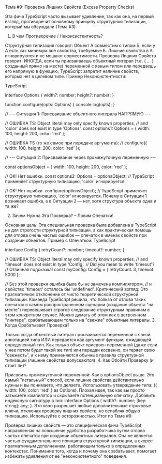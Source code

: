 Тема #9: Проверка Лишних Свойств (Excess Property Checks)

Эта фича TypeScript часто вызывает удивление, так как она, на первый взгляд, противоречит основному принципу структурной типизации, который мы обсуждали (Тема #3).

1. В чем Противоречие / Неконсистентность?

Структурная типизация говорит: Объект А совместим с типом Б, если у А есть как минимум все свойства, требуемые Б. Лишние свойства в А игнорируются и не мешают совместимости.
Проверка Лишних Свойств говорит: ИНОГДА, если ты присваиваешь объектный литерал (т.е. { ... } созданный прямо на месте) переменной с явным типом или передаешь его напрямую в функцию, TypeScript запретит наличие свойств, которых нет в целевом типе.
Пример Неконсистентности:

TypeScript

interface Options {
  width?: number;
  height?: number;
}

function configure(opts: Options) {
  console.log(opts);
}

// --- Ситуация 1: Присваивание объектного литерала НАПРЯМУЮ ---

// ОШИБКА TS: Object literal may only specify known properties,
//           and 'color' does not exist in type 'Options'.
const options1: Options = { width: 100, height: 200, color: 'red' };

// ОШИБКА TS (то же самое при передаче аргумента):
// configure({ width: 100, height: 200, color: 'red' });

// --- Ситуация 2: Присваивание через промежуточную переменную ---

const optionsObject = { width: 100, height: 200, color: 'red' };

// OK! Нет ошибки.
const options2: Options = optionsObject; // TypeScript применяет структурную типизацию, 'color' игнорируется.

// OK! Нет ошибки.
configure(optionsObject); // TypeScript применяет структурную типизацию, 'color' игнорируется.
Почему в Ситуации 1 возникает ошибка, а в Ситуации 2 — нет, хотя структура объекта одна и та же?

2. Зачем Нужна Эта Проверка? – Ловим Опечатки!

Основная цель: Эта специальная проверка была добавлена в TypeScript не для строгости структурной типизации, а как практическая помощь для отлова очень частых ошибок — опечаток в именах свойств при создании объектов.
Пример с Опечаткой:
TypeScript

interface Config {
  retryCount?: number;
  timeout?: number;
}

// ОШИБКА TS: Object literal may only specify known properties,
//           and 'timeuot' does not exist in type 'Config'.
//           Did you mean to write 'timeout'?
// Отличная подсказка!
const myConfig: Config = { retryCount: 3, timeuot: 5000 };

// Без этой проверки ошибка была бы не замечена компилятором,
// и свойство 'timeout' осталось бы 'undefined'.
Критический взгляд: Это прагматичное отклонение от чисто теоретической структурной типизации. Команда TypeScript решила, что польза от отлова таких опечаток в самом распространенном сценарии (создание объекта "на месте") перевешивает строгое следование структурным правилам в этом конкретном случае. Можно думать об этом как о встроенном "линтере", срабатывающем только на "свежие" объектные литералы.
3. Когда Срабатывает Проверка?

Только когда объектный литерал присваивается переменной с явной аннотацией типа ИЛИ передается как аргумент функции, ожидающей определенный тип.
Как только объект присвоен переменной (даже если у нее потом будет такой же тип) или передан косвенно, он теряет свою "свежесть", и к нему применяются обычные правила структурной типизации (лишние свойства допускаются).
4. Как Обойти Проверку (и стоит ли)?

Присвоить промежуточной переменной: Как в optionsObject выше. Это самый "легальный" способ, если лишние свойства действительно нужны и вы понимаете, что делаете.
Использовать утверждение типа: ({ width: 100, color: 'red' } as Options). Плохая идея, так как вы просто затыкаете компилятор и скрываете потенциальную опечатку.
Добавить индексную сигнатуру в тип: interface Options { width?: number; [key: string]: any; }. Это явно разрешает любые дополнительные строковые ключи, отключая проверку лишних свойств, но ослабляя общую типизацию. Используйте с осторожностью.
Итог по Теме #9:

Проверка лишних свойств — это специфическая фича TypeScript, направленная на повышение удобства разработчика путем отлова частых опечаток при создании объектных литералов. Она не является частью фундаментального принципа структурной типизации, а скорее прагматичным дополнением, работающим только в определенных контекстах. Понимание того, когда и почему она срабатывает, помогает избежать удивления от её "неконсистентного" поведения.

